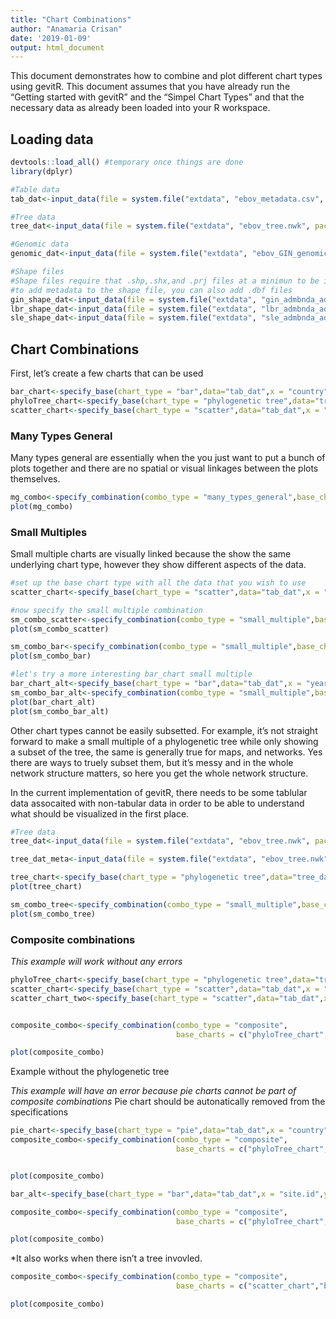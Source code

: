 ```yaml
---
title: "Chart Combinations"
author: "Anamaria Crisan"
date: '2019-01-09'
output: html_document
---
```



This document demonstrates how to combine and plot different chart types using gevitR. This document assumes that you have already run the "Getting started with gevitR" and the "Simpel Chart Types" and that the necessary data as already been loaded into your R workspace.

## Loading data
```r
devtools::load_all() #temporary once things are done
library(dplyr)

#Table data
tab_dat<-input_data(file = system.file("extdata", "ebov_metadata.csv", package = "gevitR"),dataType = "table")

#Tree data
tree_dat<-input_data(file = system.file("extdata", "ebov_tree.nwk", package = "gevitR"),dataType = "tree")

#Genomic data
genomic_dat<-input_data(file = system.file("extdata", "ebov_GIN_genomic.fasta", package = "gevitR"),dataType = "dna")

#Shape files
#Shape files require that .shp,.shx,and .prj files at a minimun to be in the same directory
#to add metadata to the shape file, you can also add .dbf files
gin_shape_dat<-input_data(file = system.file("extdata", "gin_admbnda_adm1_ocha_itos.shp", package = "gevitR"),dataType = "spatial")
lbr_shape_dat<-input_data(file = system.file("extdata", "lbr_admbnda_adm1_ocha.shp", package = "gevitR"),dataType = "spatial")
sle_shape_dat<-input_data(file = system.file("extdata", "sle_admbnda_adm1_1m_gov_ocha_20161017.shp", package = "gevitR"),dataType = "spatial")
```

## Chart Combinations

First, let's create a few charts that can be used
```r
bar_chart<-specify_base(chart_type = "bar",data="tab_dat",x = "country")
phyloTree_chart<-specify_base(chart_type = "phylogenetic tree",data="tree_dat")
scatter_chart<-specify_base(chart_type = "scatter",data="tab_dat",x = "latitude",y="longitude",title = "Ebola Scatter Plot")
```

### Many Types General
Many types general are essentially when the you just want to put a bunch of plots together and there are no spatial or visual linkages between the plots themselves.

```r
mg_combo<-specify_combination(combo_type = "many_types_general",base_charts = c("bar_chart","phyloTree_chart","scatter_chart"))
plot(mg_combo)
```

### Small Multiples
Small multiple charts are visually linked because the show the same underlying chart type, however they show different aspects of the data.

```r
#set up the base chart type with all the data that you wish to use
scatter_chart<-specify_base(chart_type = "scatter",data="tab_dat",x = "latitude",y="longitude")

#now specify the small multiple combination
sm_combo_scatter<-specify_combination(combo_type = "small_multiple",base_charts = "scatter_chart",facet_by = "country")
plot(sm_combo_scatter)

sm_combo_bar<-specify_combination(combo_type = "small_multiple",base_charts = "bar_chart",facet_by = "country")
plot(sm_combo_bar)

#let's try a more interesting bar_chart small multiple
bar_chart_alt<-specify_base(chart_type = "bar",data="tab_dat",x = "year",title="All together")
sm_combo_bar_alt<-specify_combination(combo_type = "small_multiple",base_charts = "bar_chart_alt",facet_by = "country")
plot(bar_chart_alt)
plot(sm_combo_bar_alt)

```

Other chart types cannot be easily subsetted. For example, it's not straight forward to make a small multiple of a phylogenetic tree while only showing a subset of the tree, the same is generally true for maps, and networks. Yes there are ways to truely subset them, but it's messy and in the whole network structure matters, so here you get the whole network structure.

In the current implementation of gevitR, there needs to be some tablular data assocaited with non-tabular data in order to be able to understand what should be visualized in the first place.

```r
#Tree data
tree_dat<-input_data(file = system.file("extdata", "ebov_tree.nwk", package = "gevitR"),dataType = "tree")

tree_dat_meta<-input_data(file = system.file("extdata", "ebov_tree.nwk", package = "gevitR"),dataType = "tree",metadata = system.file("extdata", "ebov_metadata.csv", package = "gevitR"))

tree_chart<-specify_base(chart_type = "phylogenetic tree",data="tree_dat_meta")
plot(tree_chart)

sm_combo_tree<-specify_combination(combo_type = "small_multiple",base_charts = "tree_chart",facet_by = "country")
plot(sm_combo_tree)

```

### Composite combinations

*This example will work without any errors*
```r
phyloTree_chart<-specify_base(chart_type = "phylogenetic tree",data="tree_dat")
scatter_chart<-specify_base(chart_type = "scatter",data="tab_dat",x = "month",y="site.id")
scatter_chart_two<-specify_base(chart_type = "scatter",data="tab_dat",x = "country",y="site.id")


composite_combo<-specify_combination(combo_type = "composite",
                                     base_charts = c("phyloTree_chart","scatter_chart","scatter_chart_two"))

plot(composite_combo)

```

Example without the phylogenetic tree


*This example will have an error because pie charts cannot be part of composite combinations*
Pie chart should be autonatically removed from the specifications
```r

pie_chart<-specify_base(chart_type = "pie",data="tab_dat",x = "country")
composite_combo<-specify_combination(combo_type = "composite",
                                     base_charts = c("phyloTree_chart","scatter_chart","scatter_chart_two","pie_chart"))


plot(composite_combo)

```

```r
bar_alt<-specify_base(chart_type = "bar",data="tab_dat",x = "site.id",y="month",rm_x_label=TRUE)

composite_combo<-specify_combination(combo_type = "composite",
                                     base_charts = c("phyloTree_chart","bar_alt","scatter_chart_two"))

plot(composite_combo)

```

*It also works when there isn't a tree invovled.
```r
composite_combo<-specify_combination(combo_type = "composite",
                                     base_charts = c("scatter_chart","bar_alt","scatter_chart_two"))

plot(composite_combo)

```
